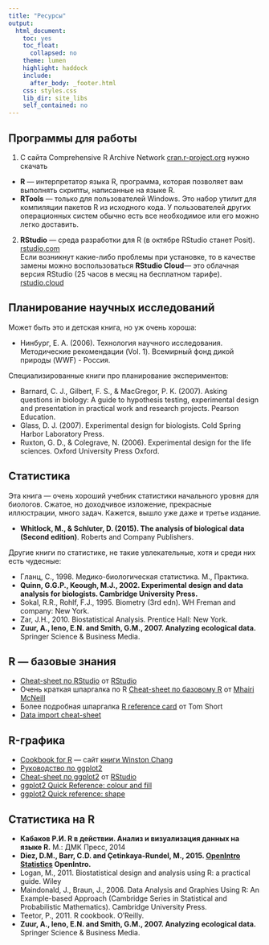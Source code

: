 ```yaml
---
title: "Ресурсы"
output:
  html_document:
    toc: yes
    toc_float:
      collapsed: no
    theme: lumen
    highlight: haddock
    include:
      after_body: _footer.html
    css: styles.css
    lib_dir: site_libs
    self_contained: no
---
```


## Программы для работы

1. С сайта Comprehensive R Archive Network [cran.r-project.org](https://cran.r-project.org/) нужно скачать
  - __R__ — интерпретатор языка R, программа, которая позволяет вам выполнять скрипты, написанные на языке R.
  - __RTools__ — только для пользователей Windows. Это набор утилит для компиляции пакетов R из исходного кода. У пользователей других операционных систем обычно есть все необходимое или его можно легко доставить.

2. __RStudio__ — среда разработки для R (в октябре RStudio станет Posit). [rstudio.com](https://rstudio.com)  
  Если возникнут какие-либо проблемы при установке, то в качестве замены можно воспользоваться __RStudio Cloud__— это облачная версия RStudio (25 часов в месяц на бесплатном тарифе). [rstudio.cloud](https://rstudio.cloud)
  
## Планирование научных исследований

Может быть это и детская книга, но уж очень хороша:

- Нинбург, Е. А. (2006). Технология научного исследования. Методические рекомендации (Vol. 1). Всемирный фонд дикой природы (WWF) - Россия.

Специализированные книги про планирование экспериментов:

- Barnard, C. J., Gilbert, F. S., & MacGregor, P. K. (2007). Asking questions in biology: A guide to hypothesis testing, experimental design and presentation in practical work and research projects. Pearson Education.
- Glass, D. J. (2007). Experimental design for biologists. Cold Spring Harbor Laboratory Press.
- Ruxton, G. D., & Colegrave, N. (2006). Experimental design for the life sciences. Oxford University Press Oxford.

## Статистика

Эта книга — очень хороший учебник статистики начального уровня для биологов. Сжатое, но доходчивое изложение, прекрасные иллюстрации, много задач. Кажется, вышло уже даже и третье издание.

- **Whitlock, M., & Schluter, D. (2015). The analysis of biological data (Second edition)**. Roberts and Company Publishers.


Другие книги по статистике, не такие увлекательные, хотя и среди них есть чудесные:

- Гланц, С., 1998. Медико-биологическая статистика. М., Практика.
- **Quinn, G.G.P., Keough, M.J., 2002. Experimental design and data analysis for biologists. Cambridge University Press.**
- Sokal, R.R., Rohlf, F.J., 1995. Biometry (3rd edn). WH Freman and company: New York.
- Zar, J.H., 2010. Biostatistical Analysis. Prentice Hall: New York.
- **Zuur, A., Ieno, E.N. and Smith, G.M., 2007. Analyzing ecological data.** Springer Science & Business Media.


## R --- базовые знания

- [Cheat-sheet по RStudio](https://raw.githubusercontent.com/rstudio/cheatsheets/main/rstudio-ide.pdf) от [RStudio](https://www.rstudio.com)
- Очень краткая шпаргалка по R [Cheat-sheet по базовому R](http://github.com/rstudio/cheatsheets/blob/main/base-r.pdf) от [Mhairi McNeill](http://mhairihmcneill.com/)
- Более подробная шпаргалка [R reference card](https://cran.r-project.org/doc/contrib/Short-refcard.pdf) от Tom Short
- [Data import cheat-sheet](https://raw.githubusercontent.com/rstudio/cheatsheets/main/data-import.pdf)


## R-графика

- [Cookbook for R](http://www.cookbook-r.com/) --- сайт [книги Winston Chang](http://www.amazon.com/gp/product/0596809158/ref=as_li_tf_tl?ie=UTF8&camp=1789&creative=9325&creativeASIN=0596809158&linkCode=as2&tag=cooforr09-20)
- [Руководство по ggplot2](http://ggplot2.tidyverse.org/reference/)
- [Cheat-sheet по ggplot2](https://raw.githubusercontent.com/rstudio/cheatsheets/main/data-visualization.pdf)
 от [RStudio](https://www.rstudio.com)
- [ggplot2 Quick Reference: colour and fill](http://sape.inf.usi.ch/quick-reference/ggplot2/colour)
- [ggplot2 Quick reference: shape](http://sape.inf.usi.ch/quick-reference/ggplot2/shape)


## Статистика на R

- **Кабаков Р.И. R в действии. Анализ и визуализация данных на языке R.** М.: ДМК Пресс, 2014
- **Diez, D.M., Barr, C.D. and Çetinkaya-Rundel, M., 2015. [OpenIntro Statistics](https://www.openintro.org/stat/textbook.php?stat_book=os) OpenIntro.**
- Logan, M., 2011. Biostatistical design and analysis using R: a practical guide. Wiley
- Maindonald, J., Braun, J., 2006. Data Analysis and Graphies Using R: An Example-based Approach (Cambridge Series in Statistical and Probabilistic Mathematics). Cambridge University Press.
- Teetor, P., 2011. R cookbook. O’Reilly.
- **Zuur, A., Ieno, E.N. and Smith, G.M., 2007. Analyzing ecological data.** Springer Science & Business Media.
